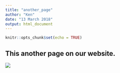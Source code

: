 ```yaml
---
title: "another_page"
author: "Ken"
date: "13 March 2018"
output: html_document
---
```


```r
knitr::opts_chunk$set(echo = TRUE)
```

## This another page on our website.

![](https://github.com/ericlingerfelt/collab-research/blob/gh-pages/db075.jpg)

